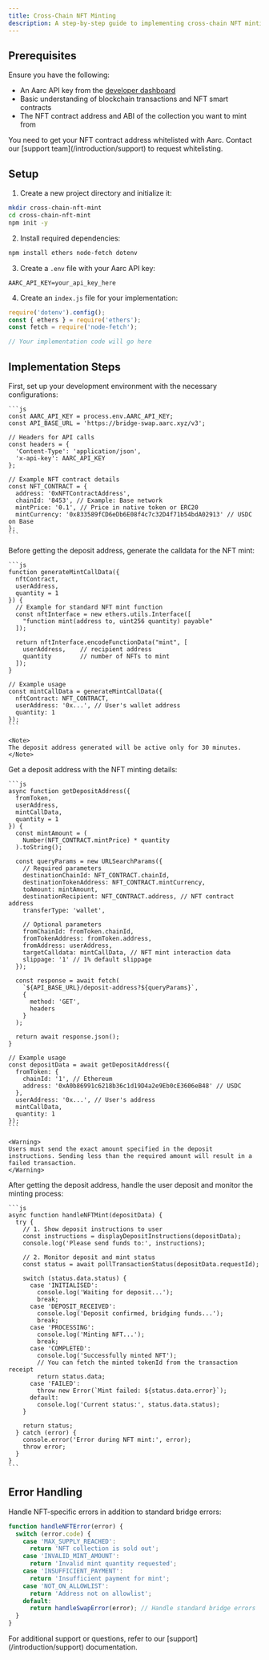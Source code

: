 ```yaml
---
title: Cross-Chain NFT Minting
description: A step-by-step guide to implementing cross-chain NFT minting using the Execution API. This guide shows how to enable users to mint NFTs on any chain using funds from any supported source.
---
```


## Prerequisites

Ensure you have the following:
- An Aarc API key from the [developer dashboard](https://dashboard.aarc.xyz)
- Basic understanding of blockchain transactions and NFT smart contracts
- The NFT contract address and ABI of the collection you want to mint from

<Warning>
You need to get your NFT contract address whitelisted with Aarc. Contact our [support team](/introduction/support) to request whitelisting.
</Warning>

## Setup

1. Create a new project directory and initialize it:
```bash
mkdir cross-chain-nft-mint
cd cross-chain-nft-mint
npm init -y
```

2. Install required dependencies:
```bash
npm install ethers node-fetch dotenv
```

3. Create a `.env` file with your Aarc API key:
```env
AARC_API_KEY=your_api_key_here
```

4. Create an `index.js` file for your implementation:
```js
require('dotenv').config();
const { ethers } = require('ethers');
const fetch = require('node-fetch');

// Your implementation code will go here
```

## Implementation Steps

<Steps>
  <Step title="Setup Environment">
    First, set up your development environment with the necessary configurations:

    ```js
    const AARC_API_KEY = process.env.AARC_API_KEY;
    const API_BASE_URL = 'https://bridge-swap.aarc.xyz/v3';

    // Headers for API calls
    const headers = {
      'Content-Type': 'application/json',
      'x-api-key': AARC_API_KEY
    };

    // Example NFT contract details
    const NFT_CONTRACT = {
      address: '0xNFTContractAddress',
      chainId: '8453', // Example: Base network
      mintPrice: '0.1', // Price in native token or ERC20
      mintCurrency: '0x833589fCD6eDb6E08f4c7c32D4f71b54bdA02913' // USDC on Base
    };
    ```
  </Step>

  <Step title="Generate Mint Call Data">
    Before getting the deposit address, generate the calldata for the NFT mint:

    ```js
    function generateMintCallData({
      nftContract,
      userAddress,
      quantity = 1
    }) {
      // Example for standard NFT mint function
      const nftInterface = new ethers.utils.Interface([
        "function mint(address to, uint256 quantity) payable"
      ]);

      return nftInterface.encodeFunctionData("mint", [
        userAddress,    // recipient address
        quantity        // number of NFTs to mint
      ]);
    }

    // Example usage
    const mintCallData = generateMintCallData({
      nftContract: NFT_CONTRACT,
      userAddress: '0x...', // User's wallet address
      quantity: 1
    });
    ```

    <Note>
    The deposit address generated will be active only for 30 minutes.
    </Note>
  </Step>

  <Step title="Get Deposit Address">
    Get a deposit address with the NFT minting details:

    ```js
    async function getDepositAddress({
      fromToken,
      userAddress,
      mintCallData,
      quantity = 1
    }) {
      const mintAmount = (
        Number(NFT_CONTRACT.mintPrice) * quantity
      ).toString();

      const queryParams = new URLSearchParams({
        // Required parameters
        destinationChainId: NFT_CONTRACT.chainId,
        destinationTokenAddress: NFT_CONTRACT.mintCurrency,
        toAmount: mintAmount,
        destinationRecipient: NFT_CONTRACT.address, // NFT contract address
        transferType: 'wallet',
        
        // Optional parameters
        fromChainId: fromToken.chainId,
        fromTokenAddress: fromToken.address,
        fromAddress: userAddress,
        targetCalldata: mintCallData, // NFT mint interaction data
        slippage: '1' // 1% default slippage
      });

      const response = await fetch(
        `${API_BASE_URL}/deposit-address?${queryParams}`,
        {
          method: 'GET',
          headers
        }
      );

      return await response.json();
    }

    // Example usage
    const depositData = await getDepositAddress({
      fromToken: {
        chainId: '1', // Ethereum
        address: '0xA0b86991c6218b36c1d19D4a2e9Eb0cE3606eB48' // USDC
      },
      userAddress: '0x...', // User's address
      mintCallData,
      quantity: 1
    });
    ```

    <Warning>
    Users must send the exact amount specified in the deposit instructions. Sending less than the required amount will result in a failed transaction.
    </Warning>
  </Step>

  <Step title="Handle User Deposit and Monitor Mint">
    After getting the deposit address, handle the user deposit and monitor the minting process:

    ```js
    async function handleNFTMint(depositData) {
      try {
        // 1. Show deposit instructions to user
        const instructions = displayDepositInstructions(depositData);
        console.log('Please send funds to:', instructions);

        // 2. Monitor deposit and mint status
        const status = await pollTransactionStatus(depositData.requestId);
        
        switch (status.data.status) {
          case 'INITIALISED':
            console.log('Waiting for deposit...');
            break;
          case 'DEPOSIT_RECEIVED':
            console.log('Deposit confirmed, bridging funds...');
            break;
          case 'PROCESSING':
            console.log('Minting NFT...');
            break;
          case 'COMPLETED':
            console.log('Successfully minted NFT');
            // You can fetch the minted tokenId from the transaction receipt
            return status.data;
          case 'FAILED':
            throw new Error(`Mint failed: ${status.data.error}`);
          default:
            console.log('Current status:', status.data.status);
        }

        return status;
      } catch (error) {
        console.error('Error during NFT mint:', error);
        throw error;
      }
    }
    ```
  </Step>
</Steps>

## Error Handling

Handle NFT-specific errors in addition to standard bridge errors:

```js
function handleNFTError(error) {
  switch (error.code) {
    case 'MAX_SUPPLY_REACHED':
      return 'NFT collection is sold out';
    case 'INVALID_MINT_AMOUNT':
      return 'Invalid mint quantity requested';
    case 'INSUFFICIENT_PAYMENT':
      return 'Insufficient payment for mint';
    case 'NOT_ON_ALLOWLIST':
      return 'Address not on allowlist';
    default:
      return handleSwapError(error); // Handle standard bridge errors
  }
}
```

<Note>
For additional support or questions, refer to our [support](/introduction/support) documentation.
</Note>
